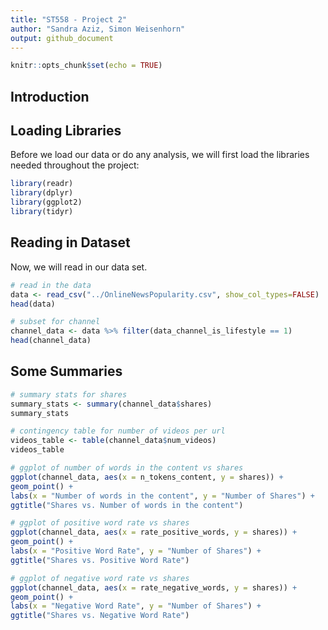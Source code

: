 ```yaml
---
title: "ST558 - Project 2"
author: "Sandra Aziz, Simon Weisenhorn"
output: github_document
---
```


```r
knitr::opts_chunk$set(echo = TRUE)
```

## Introduction




## Loading Libraries
Before we load our data or do any analysis, we will first load the libraries needed throughout the project:
```r
library(readr)
library(dplyr)
library(ggplot2)
library(tidyr)

```

## Reading in Dataset
Now, we will read in our data set.
```r
# read in the data
data <- read_csv("../OnlineNewsPopularity.csv", show_col_types=FALSE)
head(data)

# subset for channel
channel_data <- data %>% filter(data_channel_is_lifestyle == 1)
head(channel_data)
```

## Some Summaries
```r
# summary stats for shares
summary_stats <- summary(channel_data$shares)
summary_stats

# contingency table for number of videos per url
videos_table <- table(channel_data$num_videos)
videos_table

# ggplot of number of words in the content vs shares
ggplot(channel_data, aes(x = n_tokens_content, y = shares)) +
geom_point() +
labs(x = "Number of words in the content", y = "Number of Shares") +
ggtitle("Shares vs. Number of words in the content")

# ggplot of positive word rate vs shares
ggplot(channel_data, aes(x = rate_positive_words, y = shares)) +
geom_point() +
labs(x = "Positive Word Rate", y = "Number of Shares") +
ggtitle("Shares vs. Positive Word Rate")

# ggplot of negative word rate vs shares
ggplot(channel_data, aes(x = rate_negative_words, y = shares)) +
geom_point() +
labs(x = "Negative Word Rate", y = "Number of Shares") +
ggtitle("Shares vs. Negative Word Rate")
```








